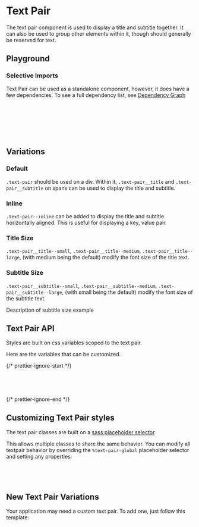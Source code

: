 
<Meta of={TextPairStories} />

# Text Pair

<div
  dangerouslySetInnerHTML={{
    __html: createSourceCodeLink({ link: 'components/text_pair.scss' }).outerHTML,
  }}
></div>

The text pair component is used to display a title and subtitle together. It can also be used to group other elements within it, though should generally be reserved for text.

## Playground

<Canvas of={TextPairStories.Default} />
<Controls of={TextPairStories.Default} />

### Selective Imports

Text Pair can be used as a standalone component, however, it does have a few dependencies. To see a full dependency list, see [Dependency Graph](?path=/docs/overview-selective-imports--docs#dependencies)

```css
// Depends on
@import '@rolemodel/optics/dist/scss/core/tokens';
@import '@rolemodel/optics/dist/scss/core/base';

// Component
@import '@rolemodel/optics/dist/scss/components/text_pair';
```

## Variations

### Default

`.text-pair` should be used on a div. Within it, `.text-pair__title` and `.text-pair__subtitle` on spans can be used to display the title and subtitle.

<Canvas of={TextPairStories.Default} />

### Inline

`.text-pair--inline` can be added to display the title and subtitle horizontally aligned. This is useful for displaying a key, value pair.

<Canvas of={TextPairStories.Inline} />

### Title Size

`.text-pair__title--small`, `.text-pair__title--medium`, `.text-pair__title--large`, (with medium being the default) modify the font size of the title text.

<Canvas of={TextPairStories.TitleSize} />

### Subtitle Size

`.text-pair__subtitle--small`, `.text-pair__subtitle--medium`, `.text-pair__subtitle--large`, (with small being the default) modify the font size of the subtitle text.

Description of subtitle size example

<Canvas of={TextPairStories.SubtitleSize} />

## Text Pair API

Styles are built on css variables scoped to the text pair.

Here are the variables that can be customized.

{/* prettier-ignore-start */}
```css
--_op-text-pair-font-size-small:
--_op-text-pair-font-size-medium:
--_op-text-pair-font-size-large:
```
{/* prettier-ignore-end */}

## Customizing Text Pair styles

<div
  dangerouslySetInnerHTML={{
    __html: createAlert({
      title: 'Important!',
      description: 'These patterns represent how to customize the style of the text pair for your project.',
    }).outerHTML,
  }}
></div>

The text pair classes are built on a [sass placeholder selector](https://sass-lang.com/documentation/style-rules/placeholder-selectors)

This allows multiple classes to share the same behavior. You can modify all textpair behavior by overriding the `%text-pair-global` placeholder selector and setting any properties:

```css
%text-pair-global {
  gap: var(--op-space-x-large);
}
```

## New Text Pair Variations

<div
  dangerouslySetInnerHTML={{
    __html: createAlert({
      title: 'Important!',
      description: 'These patterns represent how to create new variations of the Text Pair for your project.',
    }).outerHTML,
  }}
></div>

Your application may need a custom text pair. To add one, just follow this template:

```css
.text-pair-{name} {
  @extend %text-pair-global;

  gap:
}
```
